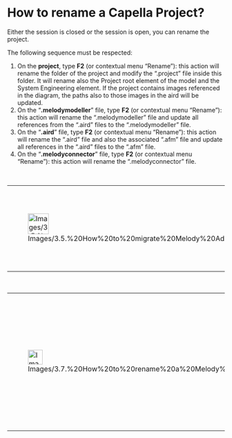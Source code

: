             
= How to rename a Capella Project? =
 
Either the session is closed or the session is open, you can rename the project.


The following sequence must be respected:

 
# On the '''project''', type '''F2''' (or contextual menu &ldquo;Rename&rdquo;): this action will rename the folder of the project and modify the 	&ldquo;.project&rdquo; file inside this folder. It will rename also the Project root element of the model and the System Engineering element. If the project contains images referenced in the diagram, the paths also to those images in the aird will be updated.
# On the &ldquo;'''.melodymodeller'''&rdquo; file, type '''F2''' (or contextual 	menu &ldquo;Rename&rdquo;): this action will rename the 	&ldquo;.melodymodeller&rdquo; file and update all references from the &ldquo;.aird&rdquo; files to the &ldquo;.melodymodeller&rdquo; file.
# On the &ldquo;'''.aird'''&rdquo; file, type '''F2''' (or contextual menu 	&ldquo;Rename&rdquo;): this action will rename the &ldquo;.aird&rdquo; 	file and also the associated &ldquo;.afm&rdquo; file and update all references in the &ldquo;.aird&rdquo; files 	to the &ldquo;.afm&rdquo; file.
# On the &ldquo;'''.melodyconnector'''&rdquo; file, type '''F2''' (or contextual 	menu &ldquo;Rename&rdquo;): this action will rename the 	&ldquo;.melodyconnector&rdquo; file.
<br>


 

{| border="1"
|-
| 
[[Image:Images/3.5.%20How%20to%20migrate%20Melody%20Advance%20projects_html_3c78e109.png|48x48px]]
| 
The same process can be applied on Library projects.
|} 
 
<br>


         
{| border="1"
|-
| 
[[Image:Images/3.7.%20How%20to%20rename%20a%20Melody%20Advance%20Project_html_723ed3f9.png|34x34px]]

 
| 
If 				you rename a Library project, all the references to this library 				will be lost. Libraries renaming must be done very carefully.

 
|}  

<br>


<br>
<br>

 
<br>
<br>

   